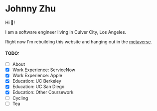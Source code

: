 # Johnny Zhu

Hi 👋! 

I am a software engineer living in Culver City, Los Angeles.

Right now I'm rebuilding this website and hanging out in the [metaverse](https://oncyber.io/zenzu).

#### TODO:
- [ ] About
- [x] Work Experience: ServiceNow
- [x] Work Experience: Apple
- [x] Education: UC Berkeley
- [x] Education: UC San Diego
- [x] Education: Other Coursework
- [ ] Cycling
- [ ] Tea